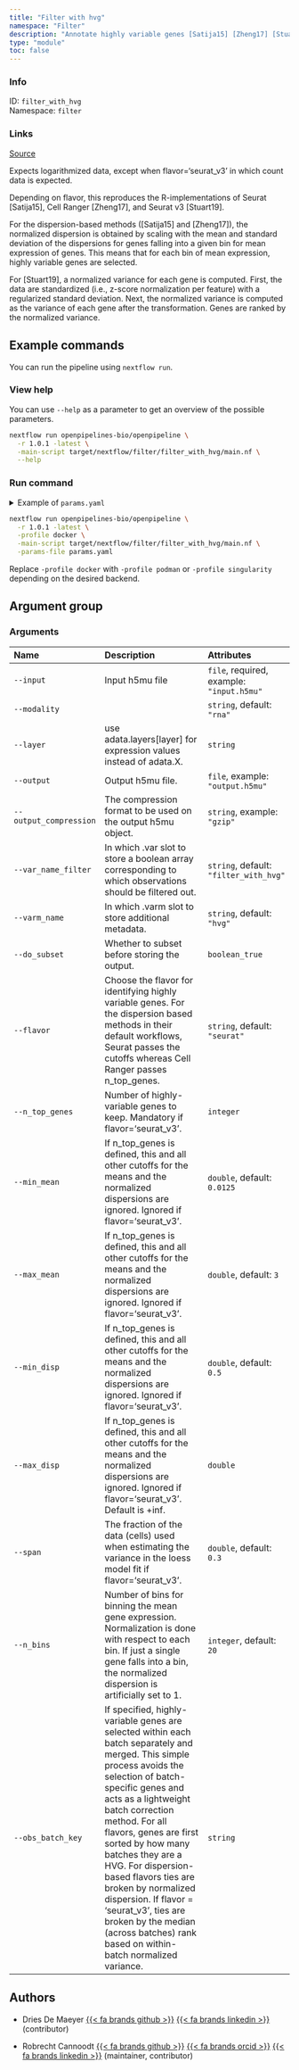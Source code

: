 ```yaml
---
title: "Filter with hvg"
namespace: "Filter"
description: "Annotate highly variable genes [Satija15] [Zheng17] [Stuart19]."
type: "module"
toc: false
---
```


::: {.column-margin}

### Info

ID: `filter_with_hvg`  
Namespace: `filter`

### Links
[Source](https://github.com/openpipelines-bio/openpipeline/blob/1.0.1/src/filter/filter_with_hvg/config.vsh.yaml){.btn-action .btn-sm .btn-info .btn role="button"}

:::

Expects logarithmized data, except when flavor='seurat_v3' in which count data is expected.

Depending on flavor, this reproduces the R-implementations of Seurat [Satija15], Cell Ranger [Zheng17], and Seurat v3 [Stuart19].

For the dispersion-based methods ([Satija15] and [Zheng17]), the normalized dispersion is obtained by scaling with the mean and standard deviation of the dispersions for genes falling into a given bin for mean expression of genes. This means that for each bin of mean expression, highly variable genes are selected.

For [Stuart19], a normalized variance for each gene is computed. First, the data are standardized (i.e., z-score normalization per feature) with a regularized standard deviation. Next, the normalized variance is computed as the variance of each gene after the transformation. Genes are ranked by the normalized variance.


## Example commands

You can run the pipeline using `nextflow run`.

### View help

You can use `--help` as a parameter to get an overview of the possible parameters.

```bash
nextflow run openpipelines-bio/openpipeline \
  -r 1.0.1 -latest \
  -main-script target/nextflow/filter/filter_with_hvg/main.nf \
  --help
```

### Run command

<details>
<summary>Example of `params.yaml`</summary>
```yaml
# Arguments
input: # please fill in - example: "input.h5mu"
modality: "rna"
# layer: "foo"
# output: "$id.$key.output.h5mu"
# output_compression: "gzip"
var_name_filter: "filter_with_hvg"
varm_name: "hvg"
do_subset: false
flavor: "seurat"
# n_top_genes: 123
min_mean: 0.0125
max_mean: 3
min_disp: 0.5
# max_disp: 123.0
span: 0.3
n_bins: 20
# obs_batch_key: "foo"

# Nextflow input-output arguments
publish_dir: # please fill in - example: "output/"
# param_list: "my_params.yaml"
```
</details>

```bash
nextflow run openpipelines-bio/openpipeline \
  -r 1.0.1 -latest \
  -profile docker \
  -main-script target/nextflow/filter/filter_with_hvg/main.nf \
  -params-file params.yaml
```

:::{.callout-note}
Replace `-profile docker` with `-profile podman` or `-profile singularity` depending on the desired backend.
:::

## Argument group

### Arguments

|Name                   |Description                                                                                                                                                                                                                                                                                                                                                                                                                                                                                 |Attributes                                |
|:----------|:--------------------------------------------------|:--------------------|
|`--input`              |Input h5mu file                                                                                                                                                                                                                                                                                                                                                                                                                                                                             |`file`, required, example: `"input.h5mu"` |
|`--modality`           |                                                                                                                                                                                                                                                                                                                                                                                                                                                                                            |`string`, default: `"rna"`                |
|`--layer`              |use adata.layers[layer] for expression values instead of adata.X.                                                                                                                                                                                                                                                                                                                                                                                                                           |`string`                                  |
|`--output`             |Output h5mu file.                                                                                                                                                                                                                                                                                                                                                                                                                                                                           |`file`, example: `"output.h5mu"`          |
|`--output_compression` |The compression format to be used on the output h5mu object.                                                                                                                                                                                                                                                                                                                                                                                                                                |`string`, example: `"gzip"`               |
|`--var_name_filter`    |In which .var slot to store a boolean array corresponding to which observations should be filtered out.                                                                                                                                                                                                                                                                                                                                                                                     |`string`, default: `"filter_with_hvg"`    |
|`--varm_name`          |In which .varm slot to store additional metadata.                                                                                                                                                                                                                                                                                                                                                                                                                                           |`string`, default: `"hvg"`                |
|`--do_subset`          |Whether to subset before storing the output.                                                                                                                                                                                                                                                                                                                                                                                                                                                |`boolean_true`                            |
|`--flavor`             |Choose the flavor for identifying highly variable genes. For the dispersion based methods in their default workflows, Seurat passes the cutoffs whereas Cell Ranger passes n_top_genes.                                                                                                                                                                                                                                                                                                     |`string`, default: `"seurat"`             |
|`--n_top_genes`        |Number of highly-variable genes to keep. Mandatory if flavor='seurat_v3'.                                                                                                                                                                                                                                                                                                                                                                                                                   |`integer`                                 |
|`--min_mean`           |If n_top_genes is defined, this and all other cutoffs for the means and the normalized dispersions are ignored. Ignored if flavor='seurat_v3'.                                                                                                                                                                                                                                                                                                                                              |`double`, default: `0.0125`               |
|`--max_mean`           |If n_top_genes is defined, this and all other cutoffs for the means and the normalized dispersions are ignored. Ignored if flavor='seurat_v3'.                                                                                                                                                                                                                                                                                                                                              |`double`, default: `3`                    |
|`--min_disp`           |If n_top_genes is defined, this and all other cutoffs for the means and the normalized dispersions are ignored. Ignored if flavor='seurat_v3'.                                                                                                                                                                                                                                                                                                                                              |`double`, default: `0.5`                  |
|`--max_disp`           |If n_top_genes is defined, this and all other cutoffs for the means and the normalized dispersions are ignored. Ignored if flavor='seurat_v3'. Default is +inf.                                                                                                                                                                                                                                                                                                                             |`double`                                  |
|`--span`               |The fraction of the data (cells) used when estimating the variance in the loess model fit if flavor='seurat_v3'.                                                                                                                                                                                                                                                                                                                                                                            |`double`, default: `0.3`                  |
|`--n_bins`             |Number of bins for binning the mean gene expression. Normalization is done with respect to each bin. If just a single gene falls into a bin, the normalized dispersion is artificially set to 1.                                                                                                                                                                                                                                                                                            |`integer`, default: `20`                  |
|`--obs_batch_key`      |If specified, highly-variable genes are selected within each batch separately and merged. This simple  process avoids the selection of batch-specific genes and acts as a lightweight batch correction method.  For all flavors, genes are first sorted by how many batches they are a HVG. For dispersion-based flavors  ties are broken by normalized dispersion. If flavor = 'seurat_v3', ties are broken by the median (across batches) rank based on within-batch normalized variance. |`string`                                  |

## Authors


  * Dries De Maeyer [{{< fa brands github >}}](https://github.com/ddemaeyer) [{{< fa brands linkedin >}}](https://linkedin.com/in/dries-de-maeyer-b46a814) (contributor)

  * Robrecht Cannoodt [{{< fa brands github >}}](https://github.com/rcannood) [{{< fa brands orcid >}}](https://orcid.org/0000-0003-3641-729X) [{{< fa brands linkedin >}}](https://linkedin.com/in/robrechtcannoodt) (maintainer, contributor)

